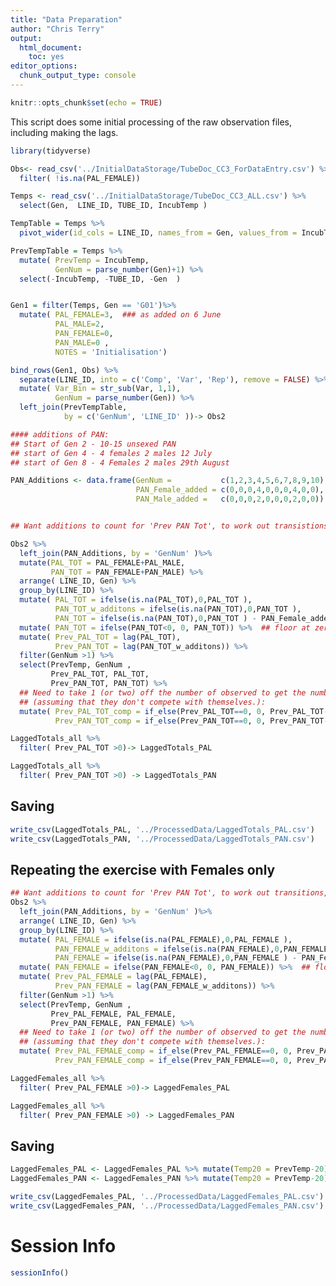 ```yaml
---
title: "Data Preparation"
author: "Chris Terry"
output: 
  html_document: 
    toc: yes
editor_options: 
  chunk_output_type: console
---
```


```r
knitr::opts_chunk$set(echo = TRUE)
```

This script does some initial processing of the raw observation files, including making the lags.

```r
library(tidyverse)
```

```r
Obs<- read_csv('../InitialDataStorage/TubeDoc_CC3_ForDataEntry.csv') %>%
  filter( !is.na(PAL_FEMALE))

Temps <- read_csv('../InitialDataStorage/TubeDoc_CC3_ALL.csv') %>%
  select(Gen,  LINE_ID, TUBE_ID, IncubTemp )

TempTable = Temps %>%
  pivot_wider(id_cols = LINE_ID, names_from = Gen, values_from = IncubTemp)

PrevTempTable = Temps %>%
  mutate( PrevTemp = IncubTemp,
          GenNum = parse_number(Gen)+1) %>%
  select(-IncubTemp, -TUBE_ID, -Gen  )


Gen1 = filter(Temps, Gen == 'G01')%>%
  mutate( PAL_FEMALE=3,  ### as added on 6 June
          PAL_MALE=2,
          PAN_FEMALE=0,
          PAN_MALE=0 ,
          NOTES = 'Initialisation')

bind_rows(Gen1, Obs) %>%
  separate(LINE_ID, into = c('Comp', 'Var', 'Rep'), remove = FALSE) %>%
  mutate( Var_Bin = str_sub(Var, 1,1),
          GenNum = parse_number(Gen)) %>%
  left_join(PrevTempTable, 
            by = c('GenNum', 'LINE_ID' ))-> Obs2

#### additions of PAN:
## Start of Gen 2 - 10-15 unsexed PAN 
## start of Gen 4 - 4 females 2 males 12 July
## start of Gen 8 - 4 Females 2 males 29th August

PAN_Additions <- data.frame(GenNum =           c(1,2,3,4,5,6,7,8,9,10),
                            PAN_Female_added = c(0,0,0,4,0,0,0,4,0,0), 
                            PAN_Male_added =   c(0,0,0,2,0,0,0,2,0,0))


## Want additions to count for 'Prev PAN Tot', to work out transistions, but not for Pan Tot

Obs2 %>% 
  left_join(PAN_Additions, by = 'GenNum' )%>%
  mutate(PAL_TOT = PAL_FEMALE+PAL_MALE,
         PAN_TOT = PAN_FEMALE+PAN_MALE) %>%
  arrange( LINE_ID, Gen) %>%
  group_by(LINE_ID) %>% 
  mutate( PAL_TOT = ifelse(is.na(PAL_TOT),0,PAL_TOT ),
          PAN_TOT_w_additons = ifelse(is.na(PAN_TOT),0,PAN_TOT ),
          PAN_TOT = ifelse(is.na(PAN_TOT),0,PAN_TOT ) - PAN_Female_added -PAN_Male_added ) %>% ## take off any additions. 
  mutate( PAN_TOT = ifelse(PAN_TOT<0, 0, PAN_TOT)) %>%  ## floor at zero
  mutate( Prev_PAL_TOT = lag(PAL_TOT),
          Prev_PAN_TOT = lag(PAN_TOT_w_additons)) %>%
  filter(GenNum >1) %>%
  select(PrevTemp, GenNum ,
         Prev_PAL_TOT, PAL_TOT,
         Prev_PAN_TOT, PAN_TOT) %>%
  ## Need to take 1 (or two) off the number of observed to get the number of competitors 
  ## (assuming that they don't compete with themselves.):
  mutate( Prev_PAL_TOT_comp = if_else(Prev_PAL_TOT==0, 0, Prev_PAL_TOT-1),
          Prev_PAN_TOT_comp = if_else(Prev_PAN_TOT==0, 0, Prev_PAN_TOT-1))  -> LaggedTotals_all

LaggedTotals_all %>%
  filter( Prev_PAL_TOT >0)-> LaggedTotals_PAL

LaggedTotals_all %>%
  filter( Prev_PAN_TOT >0) -> LaggedTotals_PAN
```

## Saving
```r
write_csv(LaggedTotals_PAL, '../ProcessedData/LaggedTotals_PAL.csv')
write_csv(LaggedTotals_PAN, '../ProcessedData/LaggedTotals_PAN.csv')

```

## Repeating the exercise with Females only

```r
## Want additions to count for 'Prev PAN Tot', to work out transitions, but not for Pan Tot
Obs2 %>% 
  left_join(PAN_Additions, by = 'GenNum' )%>%
  arrange( LINE_ID, Gen) %>%
  group_by(LINE_ID) %>% 
  mutate( PAL_FEMALE = ifelse(is.na(PAL_FEMALE),0,PAL_FEMALE ),
          PAN_FEMALE_w_additons = ifelse(is.na(PAN_FEMALE),0,PAN_FEMALE ),
          PAN_FEMALE = ifelse(is.na(PAN_FEMALE),0,PAN_FEMALE ) - PAN_Female_added -PAN_Male_added ) %>% ## take off any additions. 
  mutate( PAN_FEMALE = ifelse(PAN_FEMALE<0, 0, PAN_FEMALE)) %>%  ## floor at zero
  mutate( Prev_PAL_FEMALE = lag(PAL_FEMALE),
          Prev_PAN_FEMALE = lag(PAN_FEMALE_w_additons)) %>%
  filter(GenNum >1) %>%
  select(PrevTemp, GenNum ,
         Prev_PAL_FEMALE, PAL_FEMALE,
         Prev_PAN_FEMALE, PAN_FEMALE) %>%
  ## Need to take 1 (or two) off the number of observed to get the number of competitors 
  ## (assuming that they don't compete with themselves.):
  mutate( Prev_PAL_FEMALE_comp = if_else(Prev_PAL_FEMALE==0, 0, Prev_PAL_FEMALE-1),
          Prev_PAN_FEMALE_comp = if_else(Prev_PAN_FEMALE==0, 0, Prev_PAN_FEMALE-1))  -> LaggedFemales_all

LaggedFemales_all %>%
  filter( Prev_PAL_FEMALE >0)-> LaggedFemales_PAL

LaggedFemales_all %>%
  filter( Prev_PAN_FEMALE >0) -> LaggedFemales_PAN

```

## Saving

```r
LaggedFemales_PAL <- LaggedFemales_PAL %>% mutate(Temp20 = PrevTemp-20)
LaggedFemales_PAN <- LaggedFemales_PAN %>% mutate(Temp20 = PrevTemp-20)

write_csv(LaggedFemales_PAL, '../ProcessedData/LaggedFemales_PAL.csv')
write_csv(LaggedFemales_PAN, '../ProcessedData/LaggedFemales_PAN.csv')

```

# Session Info

```r
sessionInfo()

```


